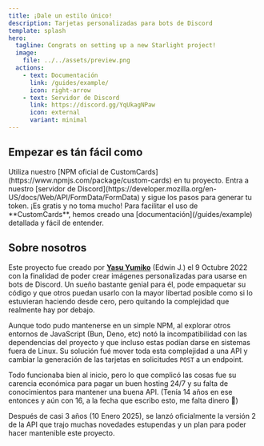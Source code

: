 ```yaml
---
title: ¡Dale un estilo único!
description: Tarjetas personalizadas para bots de Discord
template: splash
hero:
  tagline: Congrats on setting up a new Starlight project!
  image:
    file: ../../assets/preview.png
  actions:
    - text: Documentación
      link: /guides/example/
      icon: right-arrow
    - text: Servidor de Discord
      link: https://discord.gg/YqUkagNPaw
      icon: external
      variant: minimal
---
```



## Empezar es tán fácil como

<CardGrid stagger>
  <Card title="Instalarlo en tu proyecto" icon="node">
    Utiliza nuestro [NPM oficial de
    CustomCards](https://www.npmjs.com/package/custom-cards) en tu proyecto.
  </Card>
  <Card title="Solicitar tu token" icon="discord">
    Entra a nuestro [servidor de
    Discord](https://developer.mozilla.org/en-US/docs/Web/API/FormData/FormData)
    y sigue los pasos para generar tu token. ¡Es gratis y no toma mucho!
  </Card>
  <Card title="Leer la documentación" icon="open-book">
    Para facilitar el uso de **CustomCards**, hemos creado una
    [documentación](/guides/example) detallada y fácil de entender.
  </Card>
</CardGrid>

## Sobre nosotros

Este proyecto fue creado por [**Yasu Yumiko**](https://yumikodev.vercel.app) (Edwin J.) el 9 Octubre 2022 con la finalidad de poder crear imágenes personalizadas para usarse en bots de Discord. Un sueño bastante genial para él, pode empaquetar su código y que otros puedan usarlo con la mayor libertad posible como si lo estuvieran haciendo desde cero, pero quitando la complejidad que realmente hay por debajo.

Aunque todo pudo mantenerse en un simple NPM, al explorar otros entornos de JavaScript (Bun, Deno, etc) notó la incompatibilidad con las dependencias del proyecto y que incluso estas podían darse en sistemas fuera de Linux. Su solución fué mover toda esta complejidad a una API y cambiar la generación de las tarjetas en solicitudes `POST` a un endpoint.

Todo funcionaba bien al inicio, pero lo que complicó las cosas fue su carencia económica para pagar un buen hosting 24/7 y su falta de conocimientos para mantener una buena API. (Tenía 14 años en ese entonces y aún con 16, a la fecha que escribo esto, me falta dinero 🥲)

Después de casi 3 años (10 Enero 2025), se lanzó oficialmente la versión 2 de la API que trajo muchas novedades estupendas y un plan para poder hacer mantenible este proyecto.
